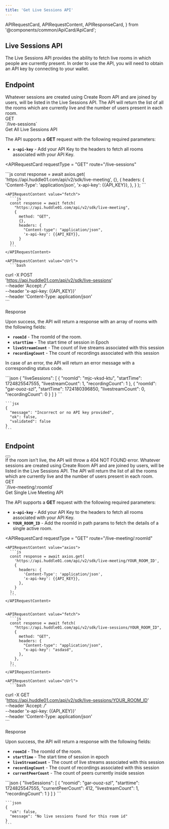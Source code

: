 ```yaml
---
title: 'Get Live Sessions API'
---
```


  APIRequestCard,
  APIRequestContent,
  APIResponseCard,
} from '@components/common/ApiCard/ApiCard';

## **Live Sessions API**

The Live Sessions API provides the ability to fetch live rooms in which people are currently present.
In order to use the API, you will need to obtain an API key by connecting to your wallet.

## **Endpoint**
<div className="flex justify-between lg:flex-row  flex-col w-full">
  <HighLight className="my-3 w-full">
    <RequestStrip
      method={'GET'}
      url={'https://api.huddle01.com/api/v2/sdk'}
      endpoint={'live-sessions'}
    />
  </HighLight>
</div>


<Paragraph className="mt-5">
 Whatever sessions are created using Create Room API and are joined by users, will be listed in the Live Sessions API. The API will return the list of all the rooms which are currently live and the number of users present in each room.


</Paragraph>

<div className="grid md:grid-cols-2 gap-4 grid-cols-1 mt-10  md:h-[24.5rem]">
<div>
<div className="flex items-center gap-4">
<Pill >GET</Pill>
<div className="text-sm font-normal text-slate-50">`/live-sessions`</div>

</div>

<div className="mt-7 font-mono text-2xl font-bold text-[#f1f5f9]">
  Get All Live Sessions API
</div>

The API supports a **GET** request with the following required parameters:

- **`x-api-key`** - Add your API Key to the headers to fetch all rooms associated with your API Key.

</div>

<APIRequestCard
    requestType = "GET"
    route="/live-sessions"
>

<APIRequestContent value="axios">
    ```js
    const response = await axios.get(
      'https://api.huddle01.com/api/v2/sdk/live-meeting',
      {},
      {
        headers: {
          'Content-Type': 'application/json',
          'x-api-key': {{API_KEY}},
        },
      }
    );
    ```
    </APIRequestContent>

    
    <APIRequestContent value="fetch">
      ```js
      const response = await fetch(
        "https://api.huddle01.com/api/v2/sdk/live-meeting",
        {
          method: "GET",
          {},
          headers: {
            "Content-type": "application/json",
            'x-api-key': {{API_KEY}},
          }
      })
      ```
    </APIRequestContent>

    <APIRequestContent value="cUrl">
      ```bash
curl -X POST \
  'https://api.huddle01.com/api/v2/sdk/live-sessions' \
  --header 'Accept: */*' \
  --header 'x-api-key: {{API_KEY}}' \
  --header 'Content-Type: application/json' \
      ```
    </APIRequestContent>
  </APIRequestCard>

</div>

<div className="grid md:grid-cols-2 gap-4 grid-cols-1 mt-10">
<div className="text-start ">

<div className="font-mono text-2xl font-bold text-[#f1f5f9]">Response</div>

Upon success, the API will return a response with an array of rooms with the following fields:

- **`roomId`** - The roomId of the room.
- **`startTime`** - The start time of session in Epoch
- **`liveStreamCount`** - The count of live streams associated with this session
- **`recordingCount`** - The count of recordings associated with this session


In case of an error, the API will return an error message with a corresponding status code.

</div>

<APIResponseCard>
  <APIRequestContent value="Success">
      ```json
      {
        "liveSessions": [
          {
            "roomId": "mjc-vksd-ktu",
            "startTime": 1724825547555,
            "livestreamCount": 1,
            "recordingCount": 1
          },
          {
            "roomId": "gar-ouoz-szl",
            "startTime": 1724180396850,
            "livestreamCount": 0,
            "recordingCount": 0
          }
        ]
      }
      ```
  </APIRequestContent>

  <APIRequestContent value="Error">

    ```jsx
    {
      "message": "Incorrect or no API key provided",
      "ok": false,
      "validated": false
    }
    ```

  </APIRequestContent>
</APIResponseCard>

</div>


## **Endpoint**
<div className="flex justify-between">
  <HighLight className="my-3 w-3/4">
    <RequestStrip
      method={'GET'}
      url={'https://api.huddle01.com/api/v2/sdk'}
      endpoint={'live-meeting/:roomId'}
    />
  </HighLight>
  <Button
    variant="primary"
    url="/api-keys"
    text="Get your API Key"
    isRouting
    className=" my-2 w-auto px-8"
  />
</div>

<Callout>
  If the room isn't live, the API will throw a 404 NOT FOUND error.
</Callout>

<Paragraph className="mt-5">
 Whatever sessions are created using Create Room API and are joined by users, will be listed in the Live Sessions API. The API will return the list of all the rooms which are currently live and the number of users present in each room.


</Paragraph>

<div className="grid md:grid-cols-2 gap-4 grid-cols-1 mt-10  md:h-[24.5rem]">
<div>
<div className="flex items-center gap-4">
<Pill >GET</Pill>
<div className="text-sm font-normal text-slate-50">`/live-meeting/:roomId`</div>

</div>

<div className="mt-7 font-mono text-2xl font-bold text-[#f1f5f9]">
  Get Single Live Meeting API
</div>

The API supports a **GET** request with the following required parameters:

- **`x-api-key`** - Add your API Key to the headers to fetch all rooms associated with your API Key.
- **`YOUR_ROOM_ID`** - Add the roomId in path params to fetch the details of a single active room.


</div>

<APIRequestCard
    requestType = "GET"
    route="/live-meeting/:roomId"
>

    <APIRequestContent value="axios">
      ```js
      const response = await axios.get(
        'https://api.huddle01.com/api/v2/sdk/live-meeting/YOUR_ROOM_ID',
        {
          headers: {
            'Content-Type': 'application/json',
            'x-api-key': {{API_KEY}},
          },
        }
      );
      ```
    </APIRequestContent>

    
    <APIRequestContent value="fetch">
      ```js
      const response = await fetch(
        "https://api.huddle01.com/api/v2/sdk/live-sessions/YOUR_ROOM_ID",
        {
          method: "GET",
          headers: {
            "Content-type": "application/json",
            "x-api-key": "asdasd",
          },
        },
      );
      ```
    </APIRequestContent>

    <APIRequestContent value="cUrl">
      ```bash
curl -X GET \
  'https://api.huddle01.com/api/v2/sdk/live-sessions/YOUR_ROOM_ID' \
  --header 'Accept: */*' \
  --header 'x-api-key: {{API_KEY}}' \
  --header 'Content-Type: application/json' \
      ```
    </APIRequestContent>
  </APIRequestCard>

</div>

<div className="grid md:grid-cols-2 gap-4 grid-cols-1 mt-10">
<div className="text-start ">

<div className="font-mono text-2xl font-bold text-[#f1f5f9]">Response</div>

Upon success, the API will return a response with the following fields:

- **`roomId`** - The roomId of the room.
- **`startTime`** - The start time of session in epoch
- **`liveStreamCount`** - The count of live streams associated with this session
- **`recordingCount`** - The count of recordings associated with this session
- **`currentPeerCount`** - The count of peers currently inside session 


</div>

<APIResponseCard>
  <APIRequestContent value="Success">
    ```json
    {
      "liveSessions": [
        {
            "roomid": "gar-ouoz-szl",
            "starttime": 1724825547555,
            "currentPeerCount": 412,
            "livestreamCount": 1,
            "recordingCount": 1
        }
      ]
    }
    ```
  </APIRequestContent>

  <APIRequestContent value="Error">

    ```json
    {
      "ok": false,
      "message": "No live sessions found for this room id"
    }
    ```

  </APIRequestContent>
</APIResponseCard>

</div>

